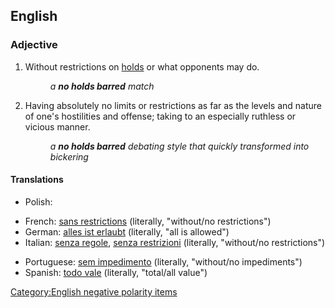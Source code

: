 {{also|no-holds-barred}}
==English==

===Adjective===
{{en-adj|-}}

# {{lb|en|wrestling}} Without restrictions on [[hold]]s or what opponents may do.
#: ''a '''no holds barred''' match''
# {{lb|en|idiomatic}} Having absolutely no limits or restrictions as far as the levels and nature of one's hostilities and offense; taking to an especially ruthless or vicious manner.
#: ''a '''no holds barred''' debating style that quickly transformed into bickering''

====Translations====
{{trans-top|in wrestling: without restrictions on holds or what opponents may do}}
{{trans-mid}}
{{trans-bottom}}

{{trans-top|idiomatic: having absolutely no reserve or restrictions in lengths; in an especially ruthless or vicious manner}}
* Polish: {{t|pl|wszystkie chwyty dozwolone}}
{{trans-mid}}
{{trans-bottom}}

{{checktrans-top}}
* French: [[sans restrictions]] (literally, "without/no restrictions")
* German: [[alles ist erlaubt]] (literally, "all is allowed")
* Italian: [[senza regole]], [[senza restrizioni]] (literally, "without/no restrictions")
{{trans-mid}}
* Portuguese: [[sem impedimento]] (literally, "without/no impediments")
* Spanish: [[todo vale]] (literally, "total/all value") <!-- no: "everything is valid" -->
{{trans-bottom}}

[[Category:English negative polarity items]]